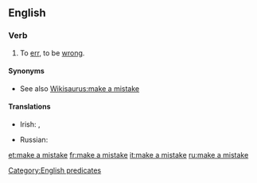 ==English==

===Verb===
{{head|en|verb|head=[[make]] a [[mistake]]}}

# To [[err]], to be [[wrong]].

====Synonyms====
* See also [[Wikisaurus:make a mistake]]

====Translations====
{{trans-top|to err}}
* Irish: {{t-|ga|déan earráid}}, {{t-|ga|déan dearmad}}
{{trans-mid}}
* Russian: {{t|ru|ошибаться|sc=Cyrl}}
{{trans-bottom}}

[[Category:English predicates]]

[[et:make a mistake]]
[[fr:make a mistake]]
[[it:make a mistake]]
[[ru:make a mistake]]